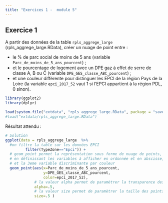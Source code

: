 ```yaml
---
title: "Exercices 1 -  module 5"
---
```


## Exercice 1

 A partir des données de la table `rpls_aggrege_large` (rpls_aggrege_large.RData), créer un nuage de point entre :
 
  - le % de parc social de moins de 5 ans (variable `Parc_de_moins_de_5_ans_pourcent`) ;
  - et le pourcentage de logement avec un DPE gaz à effet de serre de classe A, B ou C (variable `DPE_GES_classe_ABC_pourcent`) ;
  - et une couleur différente pour distinguer les EPCI de la région Pays de la Loire
    (la variable `epci_2017_52` vaut 1 si l'EPCI appartient à la région PDL, 0 sinon).
    
```r
library(ggplot2)
library(dplyr)

load(system.file("extdata", "rpls_aggrege_large.RData", package = "savoirfR"))
#load("extdata/rpls_aggrege_large.RData")
```

Résultat attendu :

```r
# Solution
ggplot(data = rpls_aggrege_large  %>%
  #on filtre la table sur les données EPCI
         filter(TypeZone=="Epci")) + 
  # geom_point permet la représentation sous forme de nuage de points, 
  # en définissant les variables à afficher en ordonnée et en abscisse, 
  # et la 3eme variable discriminante par couleur
  geom_point(aes(x=Parc_de_moins_de_5_ans_pourcent,
                 y=DPE_GES_classe_ABC_pourcent,
                 color=epci_2017_52),
             # la valeur alpha permet de paramètrer la transparence des points
             alpha=.5,
             # la valeur size permet de paramètrer la taille des points
             size=.5 )
```


